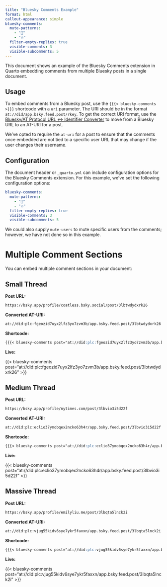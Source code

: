 ```yaml
---
title: "Bluesky Comments Example"
format: html
callout-appearance: simple
bluesky-comments:
  mute-patterns:
    - "📌"
    - "🔥"
  filter-empty-replies: true
  visible-comments: 3
  visible-subcomments: 5
---
```


This document shows an example of the Bluesky Comments extension in Quarto embedding comments from multiple Bluesky posts in a single document.

## Usage

To embed comments from a Bluesky post, use the `{{{< bluesky-comments >}}}` shortcode with a `uri` parameter. The URI should be in the format `at://did/app.bsky.feed.post/rkey`. To get the correct URI format, use the [Bluesky/AT Protocol URL ↔ Identifier Converter](https://web-apps.thecoatlessprofessor.com/bluesky/profile-or-post-to-did-at-uri.html) to move from a Bluesky URL to an AT-URI for a post.

:::{.callout-note}
We've opted to require the `at-uri` for a post to ensure that the comments once embedded are not tied to a specific user URL that may change if the user changes their username.
:::

## Configuration

The document header or `_quarto.yml` can include configuration options for the Bluesky Comments extension. For this example, we've set the following configuration options:

```yml
bluesky-comments:
  mute-patterns:
    - "📌"
    - "🔥"
  filter-empty-replies: true
  visible-comments: 3
  visible-subcomments: 5
```

We could also supply `mute-users` to mute specific users from the comments; however, we have not done so in this example.

# Multiple Comment Sections

You can embed multiple comment sections in your document:


## Small Thread

**Post URL:**

```default
https://bsky.app/profile/coatless.bsky.social/post/3lbtwdydxrk26
```

**Converted AT-URI:**

```default
at://did:plc:fgeozid7uyx2lfz3yo7zvm3b/app.bsky.feed.post/3lbtwdydxrk26
```

**Shortcode:**

```markdown
{{{< bluesky-comments post="at://did:plc:fgeozid7uyx2lfz3yo7zvm3b/app.bsky.feed.post/3lbtwdydxrk26" >}}}
```

**Live:**

{{< bluesky-comments post="at://did:plc:fgeozid7uyx2lfz3yo7zvm3b/app.bsky.feed.post/3lbtwdydxrk26" >}}

## Medium Thread

**Post URL:**

```default
https://bsky.app/profile/nytimes.com/post/3lbvio3i5d22f
```

**Converted AT-URI:**

```default
at://did:plc:eclio37ymobqex2ncko63h4r/app.bsky.feed.post/3lbvio3i5d22f
```

**Shortcode:**

```markdown
{{{< bluesky-comments post="at://did:plc:eclio37ymobqex2ncko63h4r/app.bsky.feed.post/3lbvio3i5d22f" >}}}
```


**Live:**

{{< bluesky-comments post="at://did:plc:eclio37ymobqex2ncko63h4r/app.bsky.feed.post/3lbvio3i5d22f" >}}

## Massive Thread

**Post URL:**

```default
https://bsky.app/profile/emilyliu.me/post/3lbqta5lnck2i
```

**Converted AT-URI:**

```default
at://did:plc:vjug55kidv6sye7ykr5faxxn/app.bsky.feed.post/3lbqta5lnck2i
```

**Shortcode:**

```markdown
{{{< bluesky-comments post="at://did:plc:vjug55kidv6sye7ykr5faxxn/app.bsky.feed.post/3lbqta5lnck2i" >}}}
```

**Live:**

{{< bluesky-comments post="at://did:plc:vjug55kidv6sye7ykr5faxxn/app.bsky.feed.post/3lbqta5lnck2i" >}}

